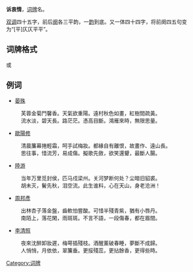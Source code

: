 '''诉衷情'''，[[词牌|词牌]]名。

[[双调|双调]]四十五字，前后[[阕|阕]]各三平韵，一[[韵|韵]]到底。又一体四十四字，将前阕四五句变为“[平]仄仄平平”。

== 词牌格式 ==
{{平仄|[平]平[仄]仄仄平'''平'''。[仄]仄仄平'''平'''。[平]平仄仄平仄，[仄]仄仄、仄平'''平'''。<br />
平仄仄，仄平'''平'''，仄平'''平'''。仄平平仄，[仄]仄平平，仄仄平'''平'''。}}

或

{{平仄|[平]平[仄]仄仄平平。[仄]仄仄平平。[平]平仄仄平仄，[仄]仄仄平平。<br />
平仄仄，仄平平，仄平平。仄平平仄，[仄]仄平平，仄仄平平。}}

== 例词 ==
{{Wikisource}}
*[[晏殊|晏殊]]
:芙蓉金菊鬥馨香。天氣欲重陽。遠村秋色如畫，紅樹間疏黃。
:流水淡，碧天長。路茫茫。憑高目斷。鴻雁來時，無限思量。

*[[歐陽修|歐陽修]]
:清晨簾幕捲輕霜，呵手試梅妝。都緣自有離恨，故畫作、遠山長。
:思往事，惜流芳，易成傷。擬歌先斂，欲笑還顰，最斷人腸。

*[[陸游|陸游]]

:当年万里觅封侯，匹马戍梁州。关河梦断何处？尘暗旧貂裘。
:胡未灭，鬢先秋，泪空流。此生谁料，心在天山，身老沧洲！

*[[周邦彦|周邦彥]]

:出林杏子落金盤，齒軟怕嘗酸。可惜半殘青紫，猶有小唇丹。
:南陌上，落花閑，雨斑斑。不言不語，一段傷春，都在眉間。

*[[李清照|李清照]]

:夜來沈醉卸妝遲，梅萼插殘枝。酒醒薰破春睡，夢斷不成歸。
:人悄悄，月依依，翠簾垂。更挼殘蕊，更拈餘香，更得些時。





{{詞牌}}
[[Category:词牌|Category:词牌]]